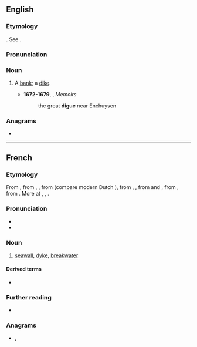 {{also|digué}}
==English==

===Etymology===
{{etyl|fr|en}}. See {{m|en|dike}}.

===Pronunciation===
{{rfp|en}}

===Noun===
{{en-noun}}

# {{lb|en|obsolete}} A [[bank]]; a [[dike]].
#* '''1672-1679''',  {{w|Sir William Temple, 1st Baronet|William Temple}}, ''Memoirs''
#*:the great '''digue''' near Enchuysen

{{Webster 1913}}

===Anagrams===
* {{anagrams|en|a=degiu|Guide|guide|iudge}}

----

==French==

===Etymology===
From {{etyl|frm|fr}} {{m|frm|digue}}, from {{etyl|fro|fr}} {{m|fro|dike}}, {{m|fro|diic}}, from {{etyl|dum|fr}} {{m|dum|dijc}} (compare modern Dutch {{m|nl|dijk}}), from {{etyl|odt|fr}} {{m|odt|diic}}, {{m|odt|dīc}}, from {{der|fr|frk|-}} and {{der|fr|gmw-pro|*dīk}}, from {{etyl|gem-pro|fr}} {{m|gem-pro|*dīkaz||pool}}, from {{etyl|ine-pro|fr}} {{m|ine-pro|*dʰeygʷ-||to stick, stab, pierce, dig}}. More at {{l|en|dig}}, {{l|en|dike}}, {{l|en|ditch}}.

===Pronunciation===
* {{fr-IPA}}
* {{audio|fr|LL-Q150 (fra)-0x010C-digue.wav|Audio}}

===Noun===
{{fr-noun|f}}

# [[seawall]], [[dyke]], [[breakwater]]

====Derived terms====
* {{l|fr|endiguer}}

===Further reading===
* {{R:TLFi}}

===Anagrams===
* {{l|fr|guide}}, {{l|fr|guidé}}